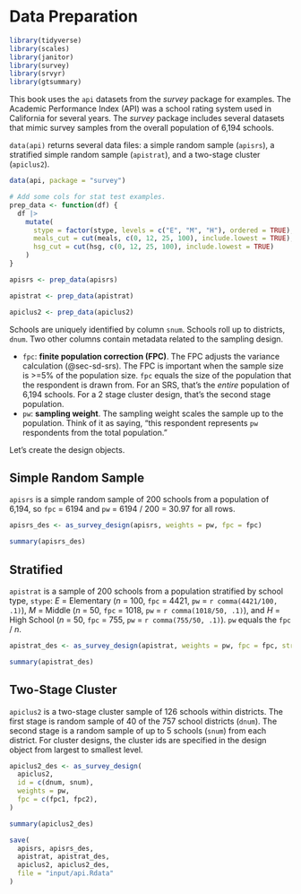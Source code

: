 # Data Preparation {#sec-data-preparation}

```r
library(tidyverse)
library(scales)
library(janitor)
library(survey)
library(srvyr)
library(gtsummary)
```

This book uses the `api` datasets from the *survey* package for examples. The Academic Performance Index (API) was a school rating system used in California for several years. The *survey* package includes several datasets that mimic survey samples from the overall population of 6,194 schools.

`data(api)` returns several data files: a simple random sample (`apisrs`), a stratified simple random sample (`apistrat`), and a two-stage cluster (`apiclus2`).

```r
data(api, package = "survey")

# Add some cols for stat test examples.
prep_data <- function(df) {
  df |>
    mutate(
      stype = factor(stype, levels = c("E", "M", "H"), ordered = TRUE), 
      meals_cut = cut(meals, c(0, 12, 25, 100), include.lowest = TRUE),
      hsg_cut = cut(hsg, c(0, 12, 25, 100), include.lowest = TRUE)
    )
}

apisrs <- prep_data(apisrs)

apistrat <- prep_data(apistrat)

apiclus2 <- prep_data(apiclus2)
```

Schools are uniquely identified by column `snum`. Schools roll up to districts, `dnum`. Two other columns contain metadata related to the sampling design.

- `fpc`: **finite population correction (FPC)**. The FPC adjusts the variance calculation (@sec-sd-srs). The FPC is important when the sample size is >=5% of the population size. `fpc` equals the size of the population that the respondent is drawn from. For an SRS, that's the _entire_ population of 6,194 schools. For a 2 stage cluster design, that's the second stage population.
- `pw`: **sampling weight**. The sampling weight scales the sample up to the population. Think of it as saying, "this respondent represents `pw` respondents from the total population."

Let's create the design objects.

::: panel-tabset

## Simple Random Sample

`apisrs` is a simple random sample of 200 schools from a population of 6,194, so `fpc` = 6194 and `pw` = 6194 / 200 = 30.97 for all rows.

```r
apisrs_des <- as_survey_design(apisrs, weights = pw, fpc = fpc)

summary(apisrs_des)
```

## Stratified

`apistrat` is a sample of 200 schools from a population stratified by school type, `stype`: *E* = Elementary (*n* = 100, `fpc` = 4421, `pw` = `r comma(4421/100, .1)`), *M* = Middle (*n* = 50, `fpc` = 1018, `pw` = `r comma(1018/50, .1)`), and *H* = High School (*n* = 50, `fpc` = 755, `pw` = `r comma(755/50, .1)`). `pw` equals the `fpc` / *n*.

```r
apistrat_des <- as_survey_design(apistrat, weights = pw, fpc = fpc, strata = stype)

summary(apistrat_des)
```

## Two-Stage Cluster

`apiclus2` is a two-stage cluster sample of 126 schools within districts. The first stage is random sample of 40 of the 757 school districts (`dnum`). The second stage is a random sample of up to 5 schools (`snum`) from each district. For cluster designs, the cluster ids are specified in the design object from largest to smallest level.

```r
apiclus2_des <- as_survey_design(
  apiclus2,
  id = c(dnum, snum),
  weights = pw,
  fpc = c(fpc1, fpc2),
)

summary(apiclus2_des)
```

:::

```r
save(
  apisrs, apisrs_des, 
  apistrat, apistrat_des,
  apiclus2, apiclus2_des,
  file = "input/api.Rdata"
)
```
